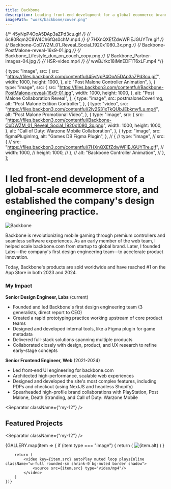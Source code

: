 ```yaml
---
title: Backbone
description: Leading front-end development for a global ecommerce brand and establishing its design engineering practice
imagePath: "work/backbone/cover.png"
---
```





{/* 45yNpP4OoA5DAp3aZPd3cu.gif */}
{/* 6c80Rqm2C8W4Ch6fQs0chM.mp4 */}
{/* 7HXnQXEfZdwWFlEJGUYTre.gif */}
{/* Backbone-CoDWZM_01_Reveal_Social_1920x1080_3x.png */}
{/* Backbone-PostMalone-reveal-16x9-01.jpg */}
{/* Backbone_Lifestyle_duo_on_couch_copy.png */}
{/* Backbone_Partner-images-04.jpg */}
{/* HSR-video.mp4 */}
{/* wwBJrkc18iMnEDF1T6xLF.mp4 */}

  {
    type: "image",
    src: {
      src: "https://files.backbon3.com/contentful/45yNpP4OoA5DAp3aZPd3cu.gif",
      width: 1000,
      height: 1000,
    },
    alt: "Post Malone Controller Animation",
  },
  {
    type: "image",
    src: {
      src: "https://files.backbon3.com/contentful/Backbone-PostMalone-reveal-16x9-01.jpg",
      width: 1000,
      height: 1000,
    },
    alt: "Post Malone Collaboration Reveal",
  },
  {
    type: "image",
    src: postmaloneCoverImg,
    alt: "Post Malone Edition Controller",
  },
  {
    type: "video",
    src: "https://files.backbon3.com/contentful/2ly2S31xTkQUbJEbkmyfLu.mp4",
    alt: "Post Malone Promotional Video",
  },
  {
    type: "image",
    src: {
      src: "https://files.backbon3.com/contentful/Backbone-CoDWZM_01_Reveal_Social_1920x1080_3x.png",
      width: 1000,
      height: 1000,
    },
    alt: "Call of Duty: Warzone Mobile Collaboration",
  },
  {
    type: "image",
    src: figmaPluginImg,
    alt: "Games DB Figma Plugin",
  },
  // {
  //   type: "image",
  //   src: {
  //     src: "https://files.backbon3.com/contentful/7HXnQXEfZdwWFlEJGUYTre.gif",
  //     width: 1000,
  //     height: 1000,
  //   },
  //   alt: "Backbone Controller Animation",
  // },
];

# I led front-end development of a global-scale ecommerce store, and established the company's design engineering practice.

<Image
  src={coverImg}
  alt="Backbone"
  width={1600}
  height={900}
  className="rounded-sm shrink-0 bg-muted border shadow"
/>

Backbone is revolutionizing mobile gaming through premium controllers and seamless software experiences. As an early member of the web team, I helped scale backbone.com from startup to global brand. Later, I founded Labs—the company's first design engineering team—to accelerate product innovation.

Today, Backbone's products are sold worldwide and have reached #1 on the App Store in both 2023 and 2024.

### My Impact

**Senior Design Engineer, Labs** (current)
- Founded and led Backbone's first design engineering team (3 generalists, direct report to CEO)
- Created a rapid prototyping practice working upstream of core product teams
- Designed and developed internal tools, like a Figma plugin for game metadata
- Delivered full-stack solutions spanning multiple products
- Collaborated closely with design, product, and UX research to refine early-stage concepts

**Senior Frontend Engineer, Web** (2021-2024)
- Led front-end UI engineering for backbone.com
- Architected high-performance, scalable web experiences
- Designed and developed the site's most complex features, including PDPs and checkout (using NextJS and headless Shopify)
- Spearheaded high-profile brand collaborations with PlayStation, Post Malone, Death Stranding, and Call of Duty: Warzone Mobile

<Separator className={"my-12"} />

## Featured Projects

<div className={"mt-8 mb-12"}>
  <WorkList slugs={FEATURED_WORK_SLUGS} />
</div>

<Separator className={"my-12"} />

<div className="grid grid-cols-1 gap-4 not-prose mt-8">
    {GALLERY.map(item => {
        if (item.type === "image") {
            return (
                <Image
                    key={item.src.src}
                    src={item.src}
                    alt={item.alt}
                    width={1600}
                    height={900}
                    className="rounded-sm shrink-0 bg-muted border shadow"
                />
            )
        }

        return (
            <video key={item.src} autoPlay muted loop playsInline className="w-full rounded-sm shrink-0 bg-muted border shadow">
                <source src={item.src} type="video/mp4"/>
            </video>
        )
    })}
</div>
